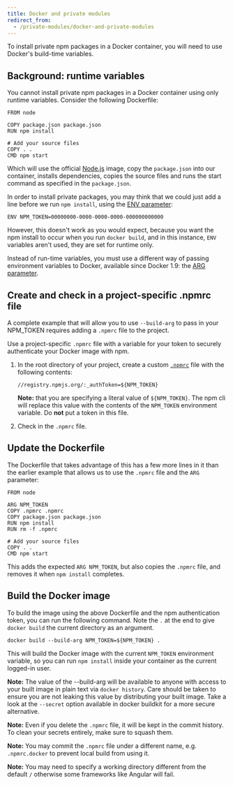 ```yaml
---
title: Docker and private modules
redirect_from:
  - /private-modules/docker-and-private-modules
---
```


To install private npm packages in a Docker container, you will need to use Docker's build-time variables.

## Background: runtime variables

You cannot install private npm packages in a Docker container using only runtime variables.  Consider the following Dockerfile:

```
FROM node

COPY package.json package.json  
RUN npm install

# Add your source files
COPY . .  
CMD npm start  
```

Which will use the official [Node.js](https://hub.docker.com/_/node) image, copy the `package.json` into our container, installs dependencies, copies the source files and runs the start command as specified in the `package.json`.

In order to install private packages, you may think that we could just add a line before we run `npm install`, using the [ENV parameter](https://docs.docker.com/engine/reference/builder/#env):

```
ENV NPM_TOKEN=00000000-0000-0000-0000-000000000000
```

However, this doesn't work as you would expect, because you want the npm install to occur when you run `docker build`, and in this instance, `ENV` variables aren't used, they are set for runtime only.

Instead of run-time variables, you must use a different way of passing environment variables to Docker, available since Docker 1.9: the [ARG parameter](https://docs.docker.com/engine/reference/builder/#arg).

## Create and check in a project-specific .npmrc file

A complete example that will allow you to use `--build-arg` to pass in your NPM_TOKEN requires adding a `.npmrc` file to the project.

Use a project-specific `.npmrc` file with a variable for your token to securely authenticate your Docker image with npm.

1. In the root directory of your project, create a custom <a href="https://docs.npmjs.com/cli-documentation/files/npmrc">`.npmrc`</a> file with the following contents:

   ```
   //registry.npmjs.org/:_authToken=${NPM_TOKEN}
   ```

   **Note:** that you are specifying a literal value of `${NPM_TOKEN}`.  The npm cli will replace this value with the contents of the `NPM_TOKEN` environment variable.  Do **not** put a token in this file.

2. Check in the `.npmrc` file.

## Update the Dockerfile

The Dockerfile that takes advantage of this has a few more lines in it than the earlier example that allows us to use the `.npmrc` file and the `ARG` parameter:

```
FROM node

ARG NPM_TOKEN  
COPY .npmrc .npmrc  
COPY package.json package.json  
RUN npm install  
RUN rm -f .npmrc

# Add your source files
COPY . .  
CMD npm start
```

This adds the expected `ARG NPM_TOKEN`, but also copies the `.npmrc` file, and removes it when `npm install` completes.

## Build the Docker image

To build the image using the above Dockerfile and the npm authentication token, you can run the following command. Note the `.` at the end to give `docker build` the current directory as an argument.

```
docker build --build-arg NPM_TOKEN=${NPM_TOKEN} .
```

This will build the Docker image with the current `NPM_TOKEN` environment variable, so you can run `npm install` inside your container as the current logged-in user.

<Note>

**Note:** The value of the --build-arg will be available to anyone with access to your built image in plain text via `docker history`. Care should be taken to ensure you are not leaking this value by distributing your built image. Take a look at the `--secret` option available in docker buildkit for a more secure alternative. 

**Note:** Even if you delete the `.npmrc` file, it will be kept in the commit history. To clean your secrets entirely, make sure to squash them.

**Note:** You may commit the `.npmrc` file under a different name, e.g. `.npmrc.docker` to prevent local build from using it.

**Note:** You may need to specify a working directory different from the default `/`  otherwise some frameworks like Angular will fail.

</Note>
